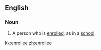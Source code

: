 ==English==

===Noun===
{{en-noun}}

# A person who is [[enroll]]ed, as in a [[school]].

[[kk:enrollee]]
[[zh:enrollee]]